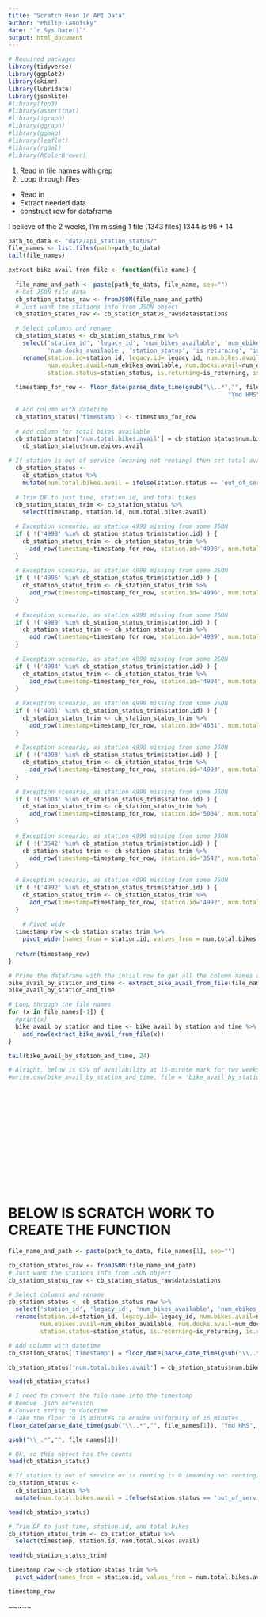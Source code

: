 ```yaml
---
title: "Scratch Read In API Data"
author: "Philip Tanofsky"
date: "`r Sys.Date()`"
output: html_document
---
```


```r
# Required packages
library(tidyverse)
library(ggplot2)
library(skimr)
library(lubridate)
library(jsonlite)
#library(fpp3)
#library(assertthat)
#library(igraph)
#library(ggraph)
#library(ggmap)
#library(leaflet)
#library(rgdal)
#library(RColorBrewer)
```

1. Read in file names with grep
2. Loop through files
  - Read in
  - Extract needed data
  - construct row for dataframe
  
  
I believe of the 2 weeks, I'm missing 1 file (1343 files) 1344 is 96 * 14

```r
path_to_data <- "data/api_station_status/"
file_names <- list.files(path=path_to_data)
tail(file_names)
```
```r
extract_bike_avail_from_file <- function(file_name) {
  
  file_name_and_path <- paste(path_to_data, file_name, sep="")
  # Get JSON file data
  cb_station_status_raw <- fromJSON(file_name_and_path)
  # Just want the stations info from JSON object
  cb_station_status_raw <- cb_station_status_raw$data$stations

  # Select columns and rename
  cb_station_status <- cb_station_status_raw %>%
    select('station_id', 'legacy_id', 'num_bikes_available', 'num_ebikes_available', 
           'num_docks_available', 'station_status', 'is_returning', 'is_renting') %>%
    rename(station.id=station_id, legacy.id= legacy_id, num.bikes.avail=num_bikes_available,
           num.ebikes.avail=num_ebikes_available, num.docks.avail=num_docks_available,
           station.status=station_status, is.returning=is_returning, is.renting=is_renting)
  
  timestamp_for_row <- floor_date(parse_date_time(gsub("\\..*","", file_name), 
                                                              "Ymd HMS", truncated = 3), "15 minute")
  
  # Add column with datetime
  cb_station_status['timestamp'] <- timestamp_for_row
  
  # Add column for total bikes available
  cb_station_status['num.total.bikes.avail'] = cb_station_status$num.bikes.avail +
    cb_station_status$num.ebikes.avail

# If station is out of service (meaning not renting) then set total avail bikes to 0
  cb_station_status <- 
    cb_station_status %>% 
    mutate(num.total.bikes.avail = ifelse(station.status == 'out_of_service', 0, num.total.bikes.avail))
  
  # Trim DF to just time, station.id, and total bikes
  cb_station_status_trim <- cb_station_status %>%
    select(timestamp, station.id, num.total.bikes.avail)

  # Exception scenario, as station 4998 missing from some JSON
  if ( !('4998' %in% cb_station_status_trim$station.id) ) {
    cb_station_status_trim <- cb_station_status_trim %>%
      add_row(timestamp=timestamp_for_row, station.id='4998', num.total.bikes.avail=0)
  }
  
  # Exception scenario, as station 4998 missing from some JSON
  if ( !('4996' %in% cb_station_status_trim$station.id) ) {
    cb_station_status_trim <- cb_station_status_trim %>%
      add_row(timestamp=timestamp_for_row, station.id='4996', num.total.bikes.avail=0)
  }
  
  # Exception scenario, as station 4998 missing from some JSON
  if ( !('4989' %in% cb_station_status_trim$station.id) ) {
    cb_station_status_trim <- cb_station_status_trim %>%
      add_row(timestamp=timestamp_for_row, station.id='4989', num.total.bikes.avail=0)
  }
  
  # Exception scenario, as station 4998 missing from some JSON
  if ( !('4994' %in% cb_station_status_trim$station.id) ) {
    cb_station_status_trim <- cb_station_status_trim %>%
      add_row(timestamp=timestamp_for_row, station.id='4994', num.total.bikes.avail=0)
  }
  
  # Exception scenario, as station 4998 missing from some JSON
  if ( !('4031' %in% cb_station_status_trim$station.id) ) {
    cb_station_status_trim <- cb_station_status_trim %>%
      add_row(timestamp=timestamp_for_row, station.id='4031', num.total.bikes.avail=0)
  }
  
  # Exception scenario, as station 4998 missing from some JSON
  if ( !('4993' %in% cb_station_status_trim$station.id) ) {
    cb_station_status_trim <- cb_station_status_trim %>%
      add_row(timestamp=timestamp_for_row, station.id='4993', num.total.bikes.avail=0)
  }
  
  # Exception scenario, as station 4998 missing from some JSON
  if ( !('5004' %in% cb_station_status_trim$station.id) ) {
    cb_station_status_trim <- cb_station_status_trim %>%
      add_row(timestamp=timestamp_for_row, station.id='5004', num.total.bikes.avail=0)
  }
  
  # Exception scenario, as station 4998 missing from some JSON
  if ( !('3542' %in% cb_station_status_trim$station.id) ) {
    cb_station_status_trim <- cb_station_status_trim %>%
      add_row(timestamp=timestamp_for_row, station.id='3542', num.total.bikes.avail=0)
  }
  
  # Exception scenario, as station 4998 missing from some JSON
  if ( !('4992' %in% cb_station_status_trim$station.id) ) {
    cb_station_status_trim <- cb_station_status_trim %>%
      add_row(timestamp=timestamp_for_row, station.id='4992', num.total.bikes.avail=0)
  }
  
    # Pivot wide
  timestamp_row <-cb_station_status_trim %>%
    pivot_wider(names_from = station.id, values_from = num.total.bikes.avail)
  
  return(timestamp_row)
}
```

```r
# Prime the dataframe with the intial row to get all the column names defined
bike_avail_by_station_and_time <- extract_bike_avail_from_file(file_names[1])
bike_avail_by_station_and_time
```

```r
# Loop through the file names
for (x in file_names[-1]) {
  #print(x)
  bike_avail_by_station_and_time <- bike_avail_by_station_and_time %>%
    add_row(extract_bike_avail_from_file(x))
}

tail(bike_avail_by_station_and_time, 24)
```

```r
# Alright, below is CSV of availability at 15-minute mark for two weeks
#write.csv(bike_avail_by_station_and_time, file = 'bike_avail_by_station_and_time.csv')

```


```r

```

```r

```

```r

```

```r

```

```r

```

```r

```

```r

```

```r

```

```r

```

```r

```

```r

```

```r

```

```r

```

```r

```

```r

```


# BELOW IS SCRATCH WORK TO CREATE THE FUNCTION

```r
file_name_and_path <- paste(path_to_data, file_names[1], sep="")

cb_station_status_raw <- fromJSON(file_name_and_path)
# Just want the stations info from JSON object
cb_station_status_raw <- cb_station_status_raw$data$stations
```

```r
# Select columns and rename
cb_station_status <- cb_station_status_raw %>%
  select('station_id', 'legacy_id', 'num_bikes_available', 'num_ebikes_available', 'num_docks_available', 'station_status', 'is_returning', 'is_renting') %>%
  rename(station.id=station_id, legacy.id= legacy_id, num.bikes.avail=num_bikes_available,
         num.ebikes.avail=num_ebikes_available, num.docks.avail=num_docks_available,
         station.status=station_status, is.returning=is_returning, is.renting=is_renting)

# Add column with datetime
cb_station_status['timestamp'] = floor_date(parse_date_time(gsub("\\..*","", file_names[1]), "Ymd HMS", truncated = 3), "15 minute")

cb_station_status['num.total.bikes.avail'] = cb_station_status$num.bikes.avail + cb_station_status$num.ebikes.avail

head(cb_station_status)
```

```r
# I need to convert the file name into the timestamp
# Remove .json extension
# Convert string to datetime
# Take the floor to 15 minutes to ensure uniformity of 15 minutes
floor_date(parse_date_time(gsub("\\..*","", file_names[1]), "Ymd HMS", truncated = 3), "15 minute")
```

 
```r
gsub("\\_.*","", file_names[1])
```

```r
# Ok, so this object has the counts
head(cb_station_status)
```

```r
# If station is out of service or is.renting is 0 (meaning not renting) then set total avail bikes to 0
cb_station_status <- 
  cb_station_status %>% 
  mutate(num.total.bikes.avail = ifelse(station.status == 'out_of_service', 0, num.total.bikes.avail))

head(cb_station_status)
```

```r
# Trim DF to just time, station.id, and total bikes
cb_station_status_trim <- cb_station_status %>%
  select(timestamp, station.id, num.total.bikes.avail)

head(cb_station_status_trim)
```

```r
timestamp_row <-cb_station_status_trim %>%
  pivot_wider(names_from = station.id, values_from = num.total.bikes.avail)

timestamp_row
```


~~~~~

```r

```

```r

```

```r

```

```r

```

```r

```